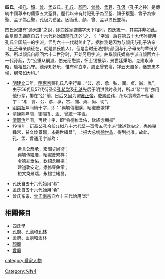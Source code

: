 '''四氏'''，指[[孔姓|孔]]、[[顏姓|顏]]、[[曾姓|曾]]、[[孟姓|孟]]四氏。[[孔丘|孔丘]]、[[顏回|顏回]]、[[曾參|曾參]]、[[孟軻|孟軻]]、[[孔伋|孔伋]]（孔子之孙）是傳統中國尊奉的儒家五大聖賢。歷代以來有封祀孔子為至聖、顏子複聖、曾子為宗聖、孟子為亞聖，孔伋为述圣。因而孔、顏、曾、孟以四氏並稱。

四氏家譜有“通天譜”之說，即四姓家譜輩字天下相同，四氏統一，其实并非如此。曲阜颜氏嫡裔自五十六代孙始跟随孔氏的“之、 氵”字派，后在第五十九代孙使用孔氏全国统一的字派，但到六十一代就终止了。据推测是因为与颜氏与孔子沾亲（[[孔子|孔子]]母亲颜征在，就是颜氏族人），但是当时无法推断颜回与孔子母亲的辈份关系。所以颜氏自颜回六十二世孙时，开始另用字派。曲阜颜氏嫡裔字派自颜回六十一代孙起，为“公重从嗣胤，伯光绍懋崇，怀士锡振承，景世廷秉培，克建永沛昭，启裕显兆守。德泽知好乐，惟有仰立卓，周正曾安鼎，祥云天自多，继志忠孝悌，纲常如大科。”

*[[明|明]][[建文|建文]]二年，[[明惠帝|明惠帝]]赐孔氏八字行辈：“公、彦、承、弘、闻、贞、尚、胤”，由于56代及57代衍圣公[[孔希学|孔希学]]及[[孔讷|孔讷]]先后于明洪武时袭封，所以“希”“言”亦用他行辈，排在“公”前，日后又因为避[[雍正帝|雍正帝]]，[[乾隆帝|乾隆帝]]讳，所以實際為十個輩字：“希、言、公、彥、承，宏、聞、貞、尚、衍”。
*[[明|明]][[崇祯|崇祯]]年间續十字，即：“興毓傳繼廣，昭憲慶繁祥”
*[[清|清]][[康熙|康熙]]年間，御賜孔、孟、曾統一字派。
*[[清|清]][[同治|同治]]年间，再续十字，即“令德維垂佑，欽紹念顯揚”
*1918年，[[衍圣公|衍圣公]][[孔令贻|孔令贻]]又拟八十六代至一百零五代字派“建道敦安定，懋修肇彝常，裕文煥景瑞，永錫世緒昌”，上报大总统[[徐世昌|徐世昌]]，得到批准。故此，孔、孟、曾通用字派為：    
<poem>
:希言公彥承，宏聞貞尚衍；
:興毓傳繼廣，昭憲慶繁祥；
:令德維垂佑，欽紹念顯揚；
:建道敦安定，懋修肇彝常；
:裕文煥景瑞，永錫世緒昌。
</poem>


*孔氏自五十六代始用“希”
*孟氏自五十六代始用“希”
*曾氏东宗、[[曾氏南宗|曾氏南宗]]自六十三代始用“宏”


==相關條目==
*[[四氏學|四氏學]]
*[[孔府|孔府]]、[[孔廟|孔廟]]和[[孔林|孔林]]
*[[孟府|孟府]]、[[孟廟|孟廟]]和[[孟林|孟林]]
*[[顏廟|顏廟]]
*[[曾廟|曾廟]]

[[category:儒家人物|category:儒家人物]]
[[Category:名数4|Category:名数4]]